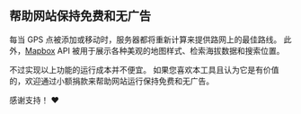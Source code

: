 <script>
</script>

## <HeartHandshake size="18" class="mr-1 inline-block align-baseline" /> 帮助网站保持免费和无广告

每当 GPS 点被添加或移动时，服务器都将重新计算来提供路网上的最佳路线。
此外，<a href="https://mapbox.com" target="_blank">Mapbox</a> API 被用于展示各种美观的地图样式、检索海拔数据和搜索位置。

不过实现以上功能的运行成本并不便宜。
如果您喜欢本工具且认为它是有价值的，欢迎通过小额捐款来帮助网站运行保持免费和无广告。

感谢支持！ ❤️
